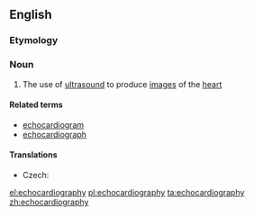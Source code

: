 ==English==

===Etymology===
{{compound|echo|cardiography}}

===Noun===
{{wikipedia}}
{{en-noun|-}}

# {{context|medicine}} The use of [[ultrasound]] to produce [[image]]s of the [[heart]]

====Related terms====
*[[echocardiogram]]
*[[echocardiograph]]

====Translations====
{{trans-top|use of ultrasound to produce images of the heart}}
* Czech: {{t-|cs|echokardiografie|f}}
{{trans-mid}}
{{trans-bottom}}

[[el:echocardiography]]
[[pl:echocardiography]]
[[ta:echocardiography]]
[[zh:echocardiography]]